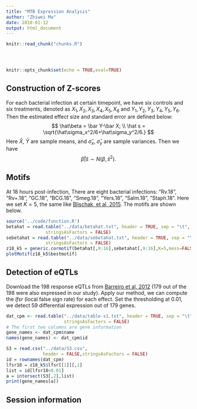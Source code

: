```yaml
---
title: "MTB Expression Analysis"
author: "Zhiwei Ma"
date: 2018-01-12
output: html_document
---
```


<!-- The file analysis/chunks.R contains chunks that define default settings
shared across the workflowr files. -->
```r
knitr::read_chunk("chunks.R")
```

<!-- Update knitr chunk options -->
```r
```

<!-- Insert the date the file was last updated -->
```r
```

<!-- Insert the code version (Git commit SHA1) if Git repository exists and R
 package git2r is installed -->
```r
```

```r
knitr::opts_chunk$set(echo = TRUE,eval=TRUE)
```

<!-- Add your analysis here -->

## Construction of Z-scores

For each bacterial infection at certain timepoint, we have six controls and six treatments, denoted as $X_1,X_2,X_3,X_4,X_5,X_6$ and $Y_1,Y_2,Y_3,Y_4,Y_5,Y_6$. Then the estimated effect size and standard error are defined below:
$$
\hat\beta = \bar Y-\bar X; \\
\hat s = \sqrt{\hat\sigma_x^2/6+\hat\sigma_y^2/6.}
$$
Here $\bar X$, $\bar Y$ are sample means, and $\hat\sigma_x$, $\hat\sigma_y$ are sample 
variances. Then we have
$$
\hat\beta|\hat s\sim N(\beta,\hat s^2).
$$

## Motifs

At 18 hours post-infection, There are eight bacterial infections: "Rv.18", "Rv+.18", "GC.18", "BCG.18", "Smeg.18", "Yers.18", "Salm.18", "Staph.18". Here we set $K=5$, the same like [Blischak, et al, 2015](https://www.nature.com/articles/srep16882). The motifs are shown below. 

```r
source('../code/function.R')
betahat = read.table("../data/betahat.txt", header = TRUE, sep = "\t",
               stringsAsFactors = FALSE)
sebetahat = read.table("../data/sebetahat.txt", header = TRUE, sep = "\t",
               stringsAsFactors = FALSE)
z18_k5 = generic.cormotif(betahat[,9:16],sebetahat[,9:16],K=5,mess=FALSE)
plotMotif(z18_k5$bestmotif)
```

## Detection of eQTLs

Download the 198 response eQTLs from [Barreiro et al, 2012](https://www.ncbi.nlm.nih.gov/pubmed/22233810) (179 out of the 198 were also expressed in our study). Apply our method, we can compute the $lfsr$ (local false sign rate) for each effect. Set the thresholding at 0.01, we detect 59 differential expression out of 179 genes. 

```r
dat_cpm <- read.table("../data/table-s1.txt", header = TRUE, sep = "\t",
                      stringsAsFactors = FALSE)
# The first two columns are gene information
gene_names <- dat_cpm$name
names(gene_names) <- dat_cpm$id

S3 = read.csv("../data/S3.csv",
              header = FALSE,stringsAsFactors = FALSE)
id = rownames(dat_cpm)
lfsr18 = z18_k5$lfsr[[1]][,1] 
list = id[lfsr18<0.01]
a = intersect(S3[,2],list)
print(gene_names[a])
```

## Session information

<!-- Insert the session information into the document -->
```r
```
